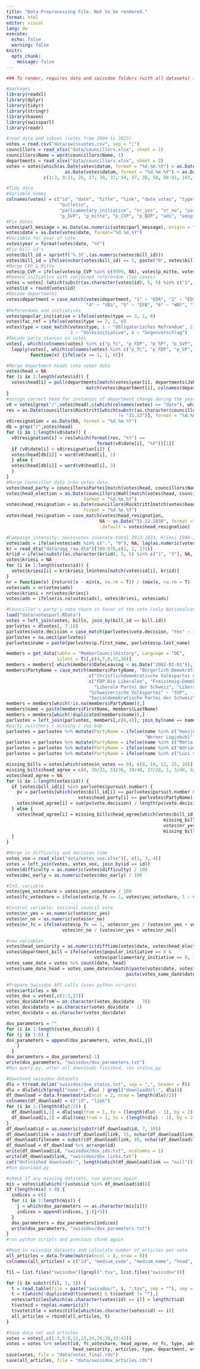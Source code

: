 ```yaml
---
title: "Data Preprocessing File. Not to be rendered."
format: html
editor: visual
lang: de
execute:
  echo: false
  warning: false
knitr:
  opts_chunk:
    message: false
---
```


```r
### To render, requires data and swissdox folders (with all datasets) in working directory

#packages
library(readxl)
library(dplyr)
library(tidyr)
library(stringr)
library(haven)
library(swissparl)
library(readr)

#read data and subset (votes from 2004 to 2023)
votes = read.csv("data/swissvotes.csv", sep = ";")
councillors = read_xlsx("data/councillors.xlsx", sheet = 1)
councillors$Name = word(councillors$Name, 1)
departments = read_xlsx("data/councillors.xlsx", sheet = 2)
votes = votes[which(as.Date(votes$datum, format = "%d.%m.%Y") > as.Date("01.01.2004", format = "%d.%m.%Y") &
                      as.Date(votes$datum, format = "%d.%m.%Y") < as.Date("01.01.2024", format = "%d.%m.%Y")),
              c(1:3, 9:11, 26, 27, 30, 32, 34, 37, 38, 50, 88:91, 103, 104, 621, 643, 652)]

#Tidy data
#Variable names
colnames(votes) = c("id", "date", "title", "link", "date_votes", "type", "department", "p_fc", "bill_id",
                    "bulletin",
                    "parliamentary_initiative", "nr_yes", "nr_no", "parl_message", "p_FDP", "p_SP",
                    "p_SVP", "p_mitte", "p_CVP", "p_BDP", "ads", "adopted", "yes_voteshare")
#Fix dates
votes$parl_message = as.Date(as.numeric(votes$parl_message), origin = "1899-12-30")
votes$date = as.Date(votes$date, format="%d.%m.%Y")
#Variable for year of vote
votes$year = format(votes$date, "%Y")
#Fix bill id's
votes$bill_id = sprintf('%.3f',(as.numeric(votes$bill_id)))
votes$bill_id = ifelse(nchar(votes$bill_id) == 5, paste("0", votes$bill_id, sep = ""), votes$bill_id)
#Merge CVP & Mitte
votes$p_CVP = ifelse(votes$p_CVP %in% c(9999, NA), votes$p_mitte, votes$p_CVP)
#Remove initiative with conjoined referendum (two cases)
votes = votes[-(which(substr(as.character(votes$id), 5, 5) %in% c("1", "3"))),]
votes$id = round(votes$id)
#Recode departments
votes$department = case_match(votes$department, "1" ~ "EDA", "2" ~ "EDI", "3" ~ "EJPD",
                              "4" ~ "VBS", "5" ~ "EFB", "6" ~ "WBF", "7" ~ "UVEK", "8" ~ "BK")
#Referendums and initiatives
votes$popular_initiative = ifelse(votes$type == 3, 1, 0)
votes$fac_ref = ifelse(votes$type == 2, 1, 0)
votes$type = case_match(votes$type, 1 ~ "Obligatorisches Refrendum", 2 ~ "Fakultatives Referendum",
                        3 ~ "Volksinitiative", 4 ~ "Gegenvorschlag")
#Recode party stances on votes
votes[, which(colnames(votes) %in% c("p_fc", "p_FDP", "p_SP", "p_SVP", "p_mitte", "p_CVP", "p_BDP"))] =
  lapply(votes[, which(colnames(votes) %in% c("p_fc", "p_FDP", "p_SP", "p_SVP", "p_mitte", "p_CVP", "p_BDP"))],
         function(x) {ifelse(x == 1, 1, 0)})

#Merge department heads into votes data
votes$head = NA
for (i in 1:length(votes$id)) {
  votes$head[i] = pull(departments[match(votes$year[i], departments$Jahr),
                              match(votes$department[i], colnames(departments))])
}
#assign correct head for instances of department change during the year
v0 = votes[grep("/",votes$head),c(which(colnames(votes) == "date"), which(colnames(votes) == "head"))]
res = as.Date(councillors$Rücktritt[which(substr(as.character(councillors$Rücktritt),1,5)
                                          != "31.12")], format = "%d.%m.%Y")
v0$resignation = as.Date(NA, format = "%d.%m.%Y")
db = grep("/",votes$head)
for (i in 1:length(v0$date)) {
  v0$resignation[i] = res[which(format(res, "%Y") ==
                                  format(v0$date[i], "%Y"))[1]]
  if (v0$date[i] < v0$resignation[i]) {
  votes$head[db[i]] = word(v0$head[i], 1)
  } else {
  votes$head[db[i]] = word(v0$head[i], 3)  
  }
}
#Merge Councillor data into votes data
votes$head_party = councillors$Partei[match(votes$head, councillors$Name)]
votes$head_election = as.Date(councillors$Wahl[match(votes$head, councillors$Name)],
                             format = "%d.%m.%Y")
votes$head_resignation = as.Date(councillors$Rücktritt[match(votes$head, councillors$Name)],
                             format = "%d.%m.%Y")
votes$head_resignation = case_match(votes$head_resignation,
                                   NA ~ as.Date("31.12.2030", format ="%d.%m.%Y"),
                                   .default = votes$head_resignation)

#Campaign intensity: Swissvotes inserate-total 2013-2023; Kriesi 1980-2012. Normalize both, then merge
votes$ads = ifelse(votes$ads %in% c(".", "0"), NA, log(as.numeric(votes$ads)))
kr = read_dta("data/agg_raw.dta")[300:676,c(1, 2, 171)]
kr$id = ifelse(substr(as.character(kr$id), 5, 5) %in% c("1", "3"), NA, round(kr$id))
votes$kriesi = NA
for (i in 1:length(votes$id)) {
  votes$kriesi[i] = kr$kriesi_lnintens[match(votes$id[i], kr$id)]
}
nr = function(x) {return((x - min(x, na.rm = T)) / (max(x, na.rm = T) - min(x, na.rm = T)))}
votes$ads = nr(votes$ads)
votes$kriesi = nr(votes$kriesi)
votes$ads = ifelse(is.na(votes$ads), votes$kriesi, votes$ads)

#Councillor's party's vote share in favor of the vote (only Nationalrat), some by hand because no data provided
load("data/votesparl.RData")
votes = left_join(votes, bills, join_by(bill_id == bill.id))
parlvotes = dtvotes[, 7:10]
parlvotes$vote.decision = case_match(parlvotes$vote.decision, "Yes" ~ 1, "No" ~ 0)
parlvotes = na.omit(parlvotes)
parlvotes$name = paste(parlvotes$p.first_name, parlvotes$p.last_name)

members = get_data(table = "MemberCouncilHistory", Language = "DE",
                   silent = T)[,c(4,7,8,22,36)]
members = members[-which(members$DateLeaving < as.Date("2002-01-01")),]
members$PartyName = case_match(members$PartyName, "Bürgerlich-Demokratische Partei Schweiz" ~ "BDP",
                               c("Christlichdemokratische Volkspartei der Schweiz", "Die Mitte") ~ "CVP",
                               c("FDP.Die Liberalen", "Freisinnig-Demokratische Partei der Schweiz",
                                 "Liberale Partei der Schweiz", "Liberal-Demokratische Partei") ~ "FDP",
                               "Schweizerische Volkspartei" ~ "SVP",
                               "Sozialdemokratische Partei der Schweiz" ~ "SP")
members = members[which(!is.na(members$PartyName)),]
members$name = paste(members$FirstName, members$LastName)
members = members[which(!duplicated(members$name)),]
parlvotes = left_join(parlvotes, members[,c(6,4)], join_by(name == name))
#party switchers / missing / svp-bdp
parlvotes = parlvotes %>% mutate(PartyName = ifelse(name %in% c("Hansjörg Hassler","Hans Grunder",
                                                    "Werner Luginbühl", "Lorenz Hess"), "BDP", PartyName))
parlvotes = parlvotes %>% mutate(PartyName = ifelse(name %in% c("Maria Bernasconi"), "SP", PartyName))
parlvotes = parlvotes %>% mutate(PartyName = ifelse(name %in% c("Adriano Imfeld"), "CVP", PartyName))
parlvotes = parlvotes %>% mutate(PartyName = ifelse(name %in% c("Luzi Stamm", "Thomas Müller"), NA, PartyName))

missing_bills = votes[which(votes$n_votes == 0), c(9, 10, 12, 25, 28)]
missing_bills$head_agree = c(0, 30/33, 31/36, 39/40, 27/28, 1, 3/40, 6/42, 36/41, 42/43, 35/36)
votes$head_agree = NA
for (i in 1:length(votes$id)) {
  if (votes$bill_id[i] %in% parlvotes$pursuit.number) {
    pv = parlvotes[which(votes$bill_id[i] == parlvotes$pursuit.number &
                           votes$head_party[i] == parlvotes$PartyName),]
    votes$head_agree[i] = sum(pv$vote.decision) / length(pv$vote.decision)
  } else {
    votes$head_agree[i] = missing_bills$head_agree[which(votes$bill_id[i] ==
                                                           missing_bills$bill_id &
                                                           votes$nr_yes[i] ==
                                                           missing_bills$nr_yes)]
  }
} 

#Merge in difficulty and decision time
votes_vox = read_xlsx("data/votes_vox.xlsx")[, c(1, 3, 4)]
votes = left_join(votes, votes_vox, join_by(id == id))
votes$difficulty = as.numeric(votes$difficulty) / 100
votes$dec_early = as.numeric(votes$dec_early) / 100

#Ind. variable
votes$yes_voteshare = votes$yes_voteshare / 100
votes$fc_voteshare = ifelse(votes$p_fc == 1, votes$yes_voteshare, 1 - votes$yes_voteshare)

#Control variable: national council vote
votes$nr_yes = as.numeric(votes$nr_yes)
votes$nr_no = as.numeric(votes$nr_no)
votes$nr_fc = ifelse(votes$p_fc == 1, votes$nr_yes / (votes$nr_yes + votes$nr_no),
                     votes$nr_no / (votes$nr_yes + votes$nr_no))

#new variables
votes$head_seniority = as.numeric(difftime(votes$date, votes$head_election, unit = "weeks")) / 52.25
votes$department_bill = ifelse(votes$popular_initiative == 0 &
                                 votes$parliamentary_initiative == 0, 1, 0)
votes_same_date = votes %>% count(date, head)
votes$same_date_head = votes_same_date$n[match(paste(votes$date, votes$head),
                                             paste(votes_same_date$date, votes_same_date$head))]

#Prepare Swissdox API calls (uses python scripts)
votes$articles = NA
votes_dox = votes[,c(1:3,27)]
votes_dox$datefrom = as.character(votes_dox$date - 70)
votes_dox$dateto = as.character(votes_dox$date - 1)
votes_dox$date = as.character(votes_dox$date)

dox_parameters = ""
for (i in 1:length(votes_dox$id)) {
for (j in 1:6) {
dox_parameters = append(dox_parameters, votes_dox[i,j])
    }
  }
dox_parameters = dox_parameters[-1]
write(dox_parameters, "swissdox/dox_parameters.txt")
#Run query.py, after all downloads finished, run status.py

```

```r
#Download swissdox datasets
dlu = t(read.delim("swissdox/dox_status.txt", sep = ",", header = F))
dlu = dlu[which(grepl("name:", dlu) | grepl("downloadUrl:", dlu))]
df_download = data.frame(matrix(ncol = 2, nrow = length(dlu)/2))
colnames(df_download) = c("id", "link")
for (i in 1:(length(dlu)/2)) {
  df_download[i,1] = dlu[seq(from = 1, to = (length(dlu) - 1), by = 2)[i]]
  df_download[i,2] = dlu[(seq(from = 1, to = (length(dlu) - 1), by = 2)[i]) + 1]
}
df_download$id = as.numeric(substr(df_download$id, 7, 10))
df_download$link = substr(df_download$link, 15, nchar(df_download$link))
df_download$filename = substr(df_download$link, 49, nchar(df_download$link)-3)
df_download = df_download %>% arrange(id)
write(df_download$id, "swissdox/dox_ids.txt", ncolumns = 1)
write(df_download$link, "swissdox/dox_links.txt")
cat("Unfinished downloads:", length(which(df_download$link == "null")))
#Run download.py

```

```r
#check if any missing datasets, run queries again
mis = votes$id[which(!(votes$id %in% df_download$id))]
if (length(mis) > 0) {
  indices = c()
  for (i in 1:length(mis)) {
    j = which(dox_parameters == as.character(mis[i]))
    indices = append(indices, j:(j+5))
  }
  dox_parameters = dox_parameters[indices]
  write(dox_parameters, "swissdox/dox_parameters.txt")
}
#run python scripts and previous chunk again

```

```r
#Read in swissdox datasets and calculate number of articles per vote
all_articles = data.frame(matrix(ncol = 8, nrow = 0))
colnames(all_articles) = c("id", "medium_code", "medium_name", "head", "subhead", "content", "voteid", "votetitle")

fil = list.files("swissdox")[grepl(".tsv", list.files("swissdox"))]

for (i in substr(fil, 1, 3)) {
  t = read.table(file = paste("swissdox/", i, ".tsv", sep = ""), sep = "\t", header = T, quote = "", fill = T)
  t = t[which(!duplicated(t$content) & t$content != ""),]
  votes$articles[which(as.character(votes$id) == i)] = length(t$id)
  t$voteid = rep(as.numeric(i))
  t$votetitle = votes$title[which(as.character(votes$id) == i)]
  all_articles = rbind(all_articles, t)
}

```

```r
#Save data set and articles
votes = votes[,c(1:3,5:8,21,23,24,26:28,33:41)]
votes = votes %>% select(id, fc_voteshare, head_agree, nr_fc, type, ads, difficulty,
                         head_seniority, articles, type, department, everything())
save(votes, file = "data/votes_final.rds")
save(all_articles, file = "data/swissdox_articles.rds")
```
